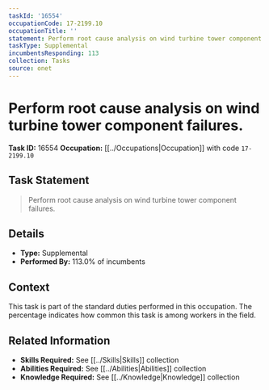 ```yaml
---
taskId: '16554'
occupationCode: 17-2199.10
occupationTitle: ''
statement: Perform root cause analysis on wind turbine tower component failures.
taskType: Supplemental
incumbentsResponding: 113
collection: Tasks
source: onet
---
```

# Perform root cause analysis on wind turbine tower component failures.

**Task ID:** 16554
**Occupation:** [[../Occupations|Occupation]] with code `17-2199.10`

## Task Statement

> Perform root cause analysis on wind turbine tower component failures.

## Details

- **Type:** Supplemental
- **Performed By:** 113.0% of incumbents

## Context

This task is part of the standard duties performed in this occupation. The percentage indicates how common this task is among workers in the field.

## Related Information

- **Skills Required:** See [[../Skills|Skills]] collection
- **Abilities Required:** See [[../Abilities|Abilities]] collection
- **Knowledge Required:** See [[../Knowledge|Knowledge]] collection
